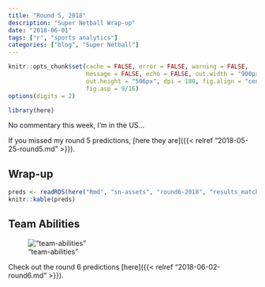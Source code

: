 ```yaml
---
title: "Round 5, 2018"
description: "Super Netball Wrap-up"
date: "2018-06-01"
tags: ["r", "sports analytics"]
categories: ["blog", "Super Netball"]
---
```


<!-- Time-stamp: <2018-06-02 13:36:11 (slane)> -->

```r
knitr::opts_chunk$set(cache = FALSE, error = FALSE, warning = FALSE,
                      message = FALSE, echo = FALSE, out.width = "900px",
                      out.height = "506px", dpi = 180, fig.align = "center",
                      fig.asp = 9/16)
options(digits = 2)

```

```r
library(here)

```

No commentary this week, I'm in the US...

If you missed my round 5 predictions, [here they are]({{< relref "2018-05-25-round5.md" >}}).

## Wrap-up

```r
preds <- readRDS(here("Rmd", "sn-assets", "round6-2018", "results_match.rds"))
knitr::kable(preds)

```

<!-- Is the model now hitting its stride? It gave the Vixens a 36% chance of winning, and unfortunately they went down to the Firebirds, who are looking quite strong. -->

<!-- The Fever were very slight favourites (56%) away from home, and they got the job done against the Lightning who rely do have a premiership hangover. -->

<!-- The Magpies were strong favourites (80%) against the Thunderbirds, and the result was a true thrashing. 20 goals the difference, poor ol' Thunderbirds, looks like another year of dwelling in the cellar. -->

<!-- The final game of the round saw the Swifts beat the Giants. The Giants were hotly fancied by the model (79%), but in a close game, the Swifts got the job done. -->

## Team Abilities

!["team-abilities"](sn-assets/round6-2018/abilities.png)

Check out the round 6 predictions [here]({{< relref "2018-06-02-round6.md" >}}).
